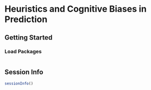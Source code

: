 # Heuristics and Cognitive Biases in Prediction {#sec-cognitiveBias}

## Getting Started {#sec-cognitiveBiasGettingStarted}

### Load Packages {#sec-cognitiveBiasLoadPackages}

```r

```

::: {.content-visible when-format="html"}

## Session Info {#sec-cognitiveBiasSessionInfo}

```r
sessionInfo()
```

:::
